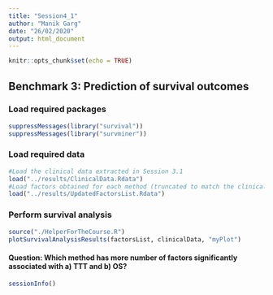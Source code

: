 ```yaml
---
title: "Session4_1"
author: "Manik Garg"
date: "26/02/2020"
output: html_document
---
```


```r
knitr::opts_chunk$set(echo = TRUE)
```

## Benchmark 3: Prediction of survival outcomes

### Load required packages

```r
suppressMessages(library("survival"))
suppressMessages(library("survminer"))
```

### Load required data

```r
#Load the clinical data extracted in Session 3.1
load("../results/ClinicalData.Rdata")
#Load factors obtained for each method (truncated to match the clinical data in Session 3.1)
load("../results/UpdatedFactorsList.Rdata")
```

### Perform survival analysis
```r
source("./HelperForTheCourse.R")
plotSurvivalAnalysisResults(factorsList, clinicalData, "myPlot")
```

#### Question: Which method has more number of factors significantly associated with a) TTT and b) OS?

```r
sessionInfo()
```